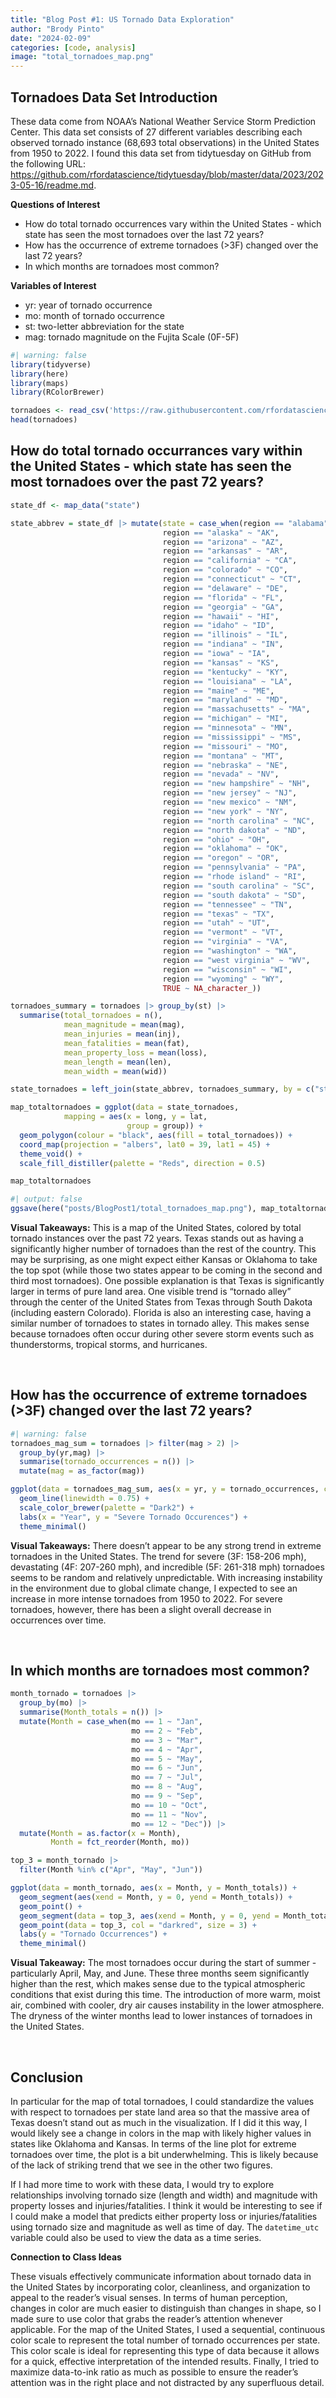 ```yaml
---
title: "Blog Post #1: US Tornado Data Exploration"
author: "Brody Pinto"
date: "2024-02-09"
categories: [code, analysis]
image: "total_tornadoes_map.png"
---
```


## Tornadoes Data Set Introduction

These data come from NOAA's National Weather Service Storm Prediction Center. This data set consists of 27 different variables describing each observed tornado instance (68,693 total observations) in the United States from 1950 to 2022. I found this data set from tidytuesday on GitHub from the following URL: <a href = "https://github.com/rfordatascience/tidytuesday/blob/master/data/2023/2023-05-16/readme.md">https://github.com/rfordatascience/tidytuesday/blob/master/data/2023/2023-05-16/readme.md</a>.
 
**Questions of Interest**

 - How do total tornado occurrences vary within the United States - which state has seen the most tornadoes over the last 72 years?
 - How has the occurrence of extreme tornadoes (>3F) changed over the last 72 years?
 - In which months are tornadoes most common?

**Variables of Interest**

 - yr: year of tornado occurrence
 - mo: month of tornado occurrence
 - st: two-letter abbreviation for the state
 - mag: tornado magnitude on the Fujita Scale (0F-5F)
 

```r
#| warning: false
library(tidyverse)
library(here)
library(maps)
library(RColorBrewer)

tornadoes <- read_csv('https://raw.githubusercontent.com/rfordatascience/tidytuesday/master/data/2023/2023-05-16/tornados.csv')
head(tornadoes)
```

## How do total tornado occurrances vary within the United States - which state has seen the most tornadoes over the past 72 years?

```r
state_df <- map_data("state")

state_abbrev = state_df |> mutate(state = case_when(region == "alabama" ~ "AL",
                                  region == "alaska" ~ "AK",
                                  region == "arizona" ~ "AZ",
                                  region == "arkansas" ~ "AR",
                                  region == "california" ~ "CA",
                                  region == "colorado" ~ "CO",
                                  region == "connecticut" ~ "CT",
                                  region == "delaware" ~ "DE",
                                  region == "florida" ~ "FL",
                                  region == "georgia" ~ "GA",
                                  region == "hawaii" ~ "HI",
                                  region == "idaho" ~ "ID",
                                  region == "illinois" ~ "IL",
                                  region == "indiana" ~ "IN",
                                  region == "iowa" ~ "IA",
                                  region == "kansas" ~ "KS",
                                  region == "kentucky" ~ "KY",
                                  region == "louisiana" ~ "LA",
                                  region == "maine" ~ "ME",
                                  region == "maryland" ~ "MD",
                                  region == "massachusetts" ~ "MA",
                                  region == "michigan" ~ "MI",
                                  region == "minnesota" ~ "MN",
                                  region == "mississippi" ~ "MS",
                                  region == "missouri" ~ "MO",
                                  region == "montana" ~ "MT",
                                  region == "nebraska" ~ "NE",
                                  region == "nevada" ~ "NV",
                                  region == "new hampshire" ~ "NH",
                                  region == "new jersey" ~ "NJ",
                                  region == "new mexico" ~ "NM",
                                  region == "new york" ~ "NY",
                                  region == "north carolina" ~ "NC",
                                  region == "north dakota" ~ "ND",
                                  region == "ohio" ~ "OH",
                                  region == "oklahoma" ~ "OK",
                                  region == "oregon" ~ "OR",
                                  region == "pennsylvania" ~ "PA",
                                  region == "rhode island" ~ "RI",
                                  region == "south carolina" ~ "SC",
                                  region == "south dakota" ~ "SD",
                                  region == "tennessee" ~ "TN",
                                  region == "texas" ~ "TX",
                                  region == "utah" ~ "UT",
                                  region == "vermont" ~ "VT",
                                  region == "virginia" ~ "VA",
                                  region == "washington" ~ "WA",
                                  region == "west virginia" ~ "WV",
                                  region == "wisconsin" ~ "WI",
                                  region == "wyoming" ~ "WY",
                                  TRUE ~ NA_character_))

tornadoes_summary = tornadoes |> group_by(st) |>
  summarise(total_tornadoes = n(),
            mean_magnitude = mean(mag),
            mean_injuries = mean(inj),
            mean_fatalities = mean(fat),
            mean_property_loss = mean(loss),
            mean_length = mean(len),
            mean_width = mean(wid))

state_tornadoes = left_join(state_abbrev, tornadoes_summary, by = c("state" = "st"))

map_totaltornadoes = ggplot(data = state_tornadoes,
            mapping = aes(x = long, y = lat,
                          group = group)) +
  geom_polygon(colour = "black", aes(fill = total_tornadoes)) +
  coord_map(projection = "albers", lat0 = 39, lat1 = 45) +
  theme_void() +
  scale_fill_distiller(palette = "Reds", direction = 0.5)

map_totaltornadoes
```

```r
#| output: false
ggsave(here("posts/BlogPost1/total_tornadoes_map.png"), map_totaltornadoes)
```

**Visual Takeaways:** This is a map of the United States, colored by total tornado instances over the past 72 years. Texas stands out as having a significantly higher number of tornadoes than the rest of the country. This may be surprising, as one might expect either Kansas or Oklahoma to take the top spot (while those two states appear to be coming in the second and third most tornadoes). One possible explanation is that Texas is significantly larger in terms of pure land area. One visible trend is "tornado alley" through the center of the United States from Texas through South Dakota (including eastern Colorado). Florida is also an interesting case, having a similar number of tornadoes to states in tornado alley. This makes sense because tornadoes often occur during other severe storm events such as thunderstorms, tropical storms, and hurricanes.

<br>

## How has the occurrence of extreme tornadoes (>3F) changed over the last 72 years?

```r
#| warning: false
tornadoes_mag_sum = tornadoes |> filter(mag > 2) |>
  group_by(yr,mag) |>
  summarise(tornado_occurrences = n()) |>
  mutate(mag = as_factor(mag))

ggplot(data = tornadoes_mag_sum, aes(x = yr, y = tornado_occurrences, col = mag)) +
  geom_line(linewidth = 0.75) +
  scale_color_brewer(palette = "Dark2") +
  labs(x = "Year", y = "Severe Tornado Occurences") +
  theme_minimal()
```

**Visual Takeaways:** There doesn't appear to be any strong trend in extreme tornadoes in the United States. The trend for severe (3F: 158-206 mph), devastating (4F: 207-260 mph), and incredible (5F: 261-318 mph) tornadoes seems to be random and relatively unpredictable. With increasing instability in the environment due to global climate change, I expected to see an increase in more intense tornadoes from 1950 to 2022. For severe tornadoes, however, there has been a slight overall decrease in occurrences over time.

<br>

## In which months are tornadoes most common?

```r
month_tornado = tornadoes |>
  group_by(mo) |>
  summarise(Month_totals = n()) |>
  mutate(Month = case_when(mo == 1 ~ "Jan",
                           mo == 2 ~ "Feb",
                           mo == 3 ~ "Mar",
                           mo == 4 ~ "Apr",
                           mo == 5 ~ "May",
                           mo == 6 ~ "Jun",
                           mo == 7 ~ "Jul",
                           mo == 8 ~ "Aug",
                           mo == 9 ~ "Sep",
                           mo == 10 ~ "Oct",
                           mo == 11 ~ "Nov",
                           mo == 12 ~ "Dec")) |>
  mutate(Month = as.factor(x = Month),
         Month = fct_reorder(Month, mo))

top_3 = month_tornado |>
  filter(Month %in% c("Apr", "May", "Jun"))

ggplot(data = month_tornado, aes(x = Month, y = Month_totals)) +
  geom_segment(aes(xend = Month, y = 0, yend = Month_totals)) +
  geom_point() +
  geom_segment(data = top_3, aes(xend = Month, y = 0, yend = Month_totals), col = "darkred", linewidth = 2) +
  geom_point(data = top_3, col = "darkred", size = 3) +
  labs(y = "Tornado Occurrences") +
  theme_minimal()
```

**Visual Takeaway:** The most tornadoes occur during the start of summer - particularly April, May, and June. These three months seem significantly higher than the rest, which makes sense due to the typical atmospheric conditions that exist during this time. The introduction of more warm, moist air, combined with cooler, dry air causes instability in the lower atmosphere. The dryness of the winter months lead to lower instances of tornadoes in the United States.

<br>

## Conclusion

In particular for the map of total tornadoes, I could standardize the values with respect to tornadoes per state land area so that the massive area of Texas doesn't stand out as much in the visualization. If I did it this way, I would likely see a change in colors in the map with likely higher values in states like Oklahoma and Kansas. In terms of the line plot for extreme tornadoes over time, the plot is a bit underwhelming. This is likely because of the lack of striking trend that we see in the other two figures.

If I had more time to work with these data, I would try to explore relationships involving tornado size (length and width) and magnitude with property losses and injuries/fatalities. I think it would be interesting to see if I could make a model that predicts either property loss or injuries/fatalities using tornado size and magnitude as well as time of day. The `datetime_utc` variable could also be used to view the data as a time series.

**Connection to Class Ideas**

These visuals effectively communicate information about tornado data in the United States by incorporating color, cleanliness, and organization to appeal to the reader's visual senses. In terms of human perception, changes in color are much easier to distinguish than changes in shape, so I made sure to use color that grabs the reader's attention whenever applicable. For the map of the United States, I used a sequential, continuous color scale to represent the total number of tornado occurrences per state. This color scale is ideal for representing this type of data because it allows for a quick, effective interpretation of the intended results. Finally, I tried to maximize data-to-ink ratio as much as possible to ensure the reader's attention was in the right place and not distracted by any superfluous detail.


